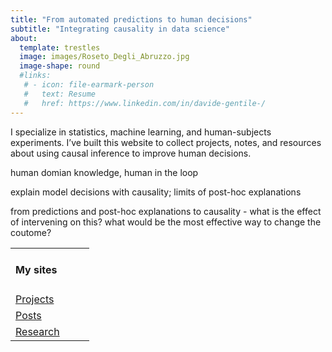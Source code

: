 ```yaml
---
title: "From automated predictions to human decisions"
subtitle: "Integrating causality in data science"
about:
  template: trestles
  image: images/Roseto_Degli_Abruzzo.jpg
  image-shape: round
  #links:
   # - icon: file-earmark-person
   #   text: Resume
   #   href: https://www.linkedin.com/in/davide-gentile-/
---
```


I specialize in statistics, machine learning, and human-subjects experiments. I've built this website to collect projects, notes, and resources about using causal inference to improve human decisions.

human domian knowledge, human in the loop

explain model decisions with causality; limits of post-hoc explanations

from predictions and post-hoc explanations to causality - what is the effect of intervening on this? what would be the most effective way to change the coutome?

+-------------------------------------------------+
| #### My sites                                   |
+-------------------------------------------------+
| [Projects](https://gentiled.github.io/work)     |
+-------------------------------------------------+
| [Posts](https://gentiled.github.io/blog)        |
+-------------------------------------------------+
| [Research](https://gentiled.github.io/research) |
+-------------------------------------------------+
